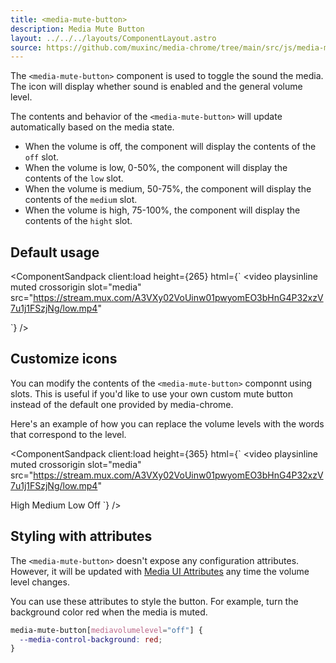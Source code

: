 ```yaml
---
title: <media-mute-button>
description: Media Mute Button
layout: ../../../layouts/ComponentLayout.astro
source: https://github.com/muxinc/media-chrome/tree/main/src/js/media-mute-button.js
---
```



The `<media-mute-button>` component is used to toggle the sound the media. The icon will display whether sound is enabled and the general volume level.

The contents and behavior of the `<media-mute-button>` will update automatically based on the media state.
- When the volume is off, the component will display the contents of the `off` slot.
- When the volume is low, 0-50%, the component will display the contents of the `low` slot.
- When the volume is medium, 50-75%, the component will display the contents of the `medium` slot.
- When the volume is high, 75-100%, the component will display the contents of the `hight` slot.

## Default usage

<ComponentSandpack
  client:load
  height={265}
  html={`<media-controller defaultsubtitles>
  <video
    playsinline muted crossorigin
    slot="media"
    src="https://stream.mux.com/A3VXy02VoUinw01pwyomEO3bHnG4P32xzV7u1j1FSzjNg/low.mp4"
  >
  </video>
  <media-control-bar>
    <media-mute-button></media-mute-button>
    <media-volume-range></media-volume-range>
  </media-control-bar>
</media-controller>`}
/>

## Customize icons

You can modify the contents of the `<media-mute-button>` componnt using slots.
This is useful if you'd like to use your own custom mute button instead of the default one provided by media-chrome.

Here's an example of how you can replace the volume levels with the words that correspond to the level.

<ComponentSandpack
  client:load
  height={365}
  html={`<media-controller defaultsubtitles>
  <video
    playsinline muted crossorigin
    slot="media"
    src="https://stream.mux.com/A3VXy02VoUinw01pwyomEO3bHnG4P32xzV7u1j1FSzjNg/low.mp4"
  >
  </video>
  <media-control-bar>
    <media-volume-range></media-volume-range>
    <media-mute-button>
      <span slot="high">High</span>
      <span slot="medium">Medium</span>
      <span slot="low">Low</span>
      <span slot="off">Off</span>
    </media-mute-button>
  </media-control-bar>
</media-controller>`}
/>

## Styling with attributes

The `<media-mute-button>` doesn't expose any configuration attributes.
However, it will be updated with [Media UI Attributes](#media-ui-attributes) any time the volume level changes.

You can use these attributes to style the button. For example, turn the background color red when the media is muted.

```css
media-mute-button[mediavolumelevel="off"] {
  --media-control-background: red;
}
```
